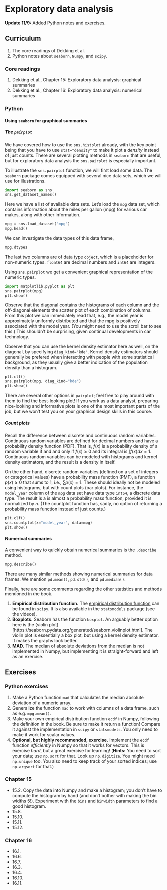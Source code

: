 # Exploratory data analysis

::: callout
**Update 11/9:** Added Python notes and exercises.
:::


## Curriculum
1. The core readings of Dekking et al.
2. Python notes about `seaborn`, `Numpy`, and `scipy`.

### Core readings

1.  Dekking et al., Chapter 15: Exploratory data analysis: graphical summaries
2.  Dekking et al., Chapter 16: Exploratory data analysis: numerical summaries

### Python

#### Using `seaborn` for graphical summaries

##### The `pairplot`
We have covered how to use the `sns.histplot` already, with the key point
being that you have to use `stat="density"` to make it plot a *density* instead
of just counts. There are several plotting methods in `seaborn` that are useful,
but for exploratory data analysis the `sns.pairplot` is especially important.

To illustrate the `sns.pairplot` function, we will first load some data. The
`seaborn` package comes equipped with several nice data sets, which we will use
for illustrations.

```python
import seaborn as sns
sns.get_dataset_names()
```
Here we have a list of available data sets. Let's load the `mpg` data set, which contains information about the miles per gallon (mpg) for various car makes, along
with other information.

```python
mpg = sns.load_dataset("mpg")
mpg.head()
```
We can investigate the data types of this data frame,
```python
mpg.dtypes
```
The last two columns are of data type `object`, which is a placeholder for
non-numeric types. `float64` are decimal numbers and `int64` are integers.

Using `sns.pairplot` we get a convenient graphical representation of the 
numeric types.

```python
import matplotlib.pyplot as plt
sns.pairplot(mpg)
plt.show()
```
Observe that the diagonal contains the histograms of each column and the
off-diagonal elements the scatter plot of each combination of columns. From
this plot we can immediately read that, e.g., the model year is approximately
uniformly distributed and that the mpg is positively associated with the 
model year. (You might need to use the scroll bar to see this.) This shouldn't be surprising, given continual developments in
car technology.

Observe that you can use the kernel density estimator here as well, on the
diagonal, by specifying `diag_kind="kde"`. Kernel density estimators should
generally be prefered when interacting with people with some statistical
background, as they usually give a better indication of the population 
density than a histogram.

```python
plt.clf()
sns.pairplot(mpg, diag_kind="kde")
plt.show()
```

There are several other options in `pairplot`; feel free to play around with
them to find the best-looking plot! If you work as a data analyst, preparing
nice-looking and informative plots is one of the most important parts of 
the job, but we won't test you on your graphical design skills in this course.

##### Count plots

Recall the difference between discrete and continuous random variables. Continuous random
variables are defined for decimal numbers and have a probability density function (PDF). That is,
$f(x)$ is a probability density of a random variable if and and only if $f(x)\geq 0$ and its integral is $\int f(x) dx = 1$. Continuous random variables can be modeled with histograms
and kernel density estimators, and the result is a density in itself.

On the other hand, discrete random variables (defined on a set of integers or categorical values) have a probability mass function (PMF), a function $p(x)\geq0$ that sums to $1$, i.e., $\sum p(x) = 1$. These should ideally not be modeled using histograms, but with count plots (bar plots). For instance, the `model_year` column of the `mpg` data set have data type `int64`, a discrete data type. The result is a is almost a probability mass function, provided it is normalized by $n$. (The countplot function has, sadly, no option of returning a probability mass function instead of just counts.)

```python
plt.clf()
sns.countplot(x="model_year", data=mpg)
plt.show()
```


#### Numerical summaries

A convenient way to quickly obtain numerical summaries is the `.describe` method.
```python
mpg.describe()
```

There are many similar methods showing numerical summaries for data frames. We mention `pd.mean()`, `pd.std()`, and `pd.median()`.

Finally, here are some comments regarding the other statistics and methods mentioned in the book.

1. **Empirical distribution function.** The [empirical distribution function](https://scipy.github.io/devdocs/reference/generated/scipy.stats.ecdf.html) can be found in `scipy`. It is also available in the `statsmodels` package (see the videos). 
2. **Boxplots.** Seaborn has the function `boxplot`. An arguably better option here is the (violin plot)[https://seaborn.pydata.org/generated/seaborn.violinplot.html]. The violin plot is essentially a box plot, but using a kernel density estimator. It makes the graphs look better.
3. **MAD.** The median of absolute deviations from the median is not implemented in Numpy, but implementing it is straight-forward and left as an exercise.

## Exercises
### Python exercises
1. Make a Python function `mad` that calculates the median absolute deviation of a 
numeric array.
2. Generalize the function `mad` to work with columns of a data frame, such as e.g.
`mpg.mean()`.
3. Make your own empirical distribution function `ecdf` in Numpy, following 
the definition in the book. Be sure to make it return a function! Compare it against the implementation in `scipy` or `statsmodels`. You only need to make it work for scalar values.
4. **Optional, but highly recommended, exercise.** Implement the `ecdf` function *efficiently* in Numpy so that it works for vectors. This is exercise *hard*, but a great exercise for learning!
(**Hints:** You need to sort your data; use `np.sort` for that. Look up
`np.digitize`. You might need `np.unique` too. You also need to keep track of your sorted indices; use `np.argsort` for that.)


### Chapter 15
* 15.2. Copy the data into Numpy and make a histogram; you don't have to
compute the histogram by hand (and don't bother with making the bin widths 5!). Experiment with the `bins` and `binwidth` parameters to find a good histogram.
* 15.8.
* 15.10.
* 15.11. 
* 15.12.

### Chapter 16
* 16.1.
* 16.6.
* 16.7.
* 16.3. 
* 16.4.
* 16.10.
* 16.11.

